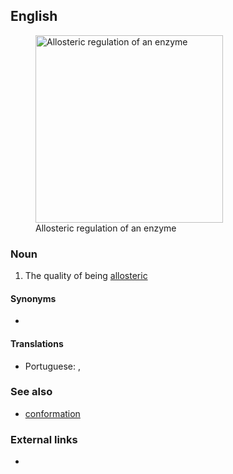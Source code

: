 ==English==
[[Image:Enzyme Model.jpg|thumb|right|300px|Allosteric regulation of an enzyme]]
===Noun===
{{en-noun|-}}

# The quality of being [[allosteric]]

====Synonyms====
* {{l|en|allosterism}}

====Translations====
{{trans-top|the quality of being allosteric}}
* Portuguese: {{t|pt|alosteria|f}}, {{t|pt|alosterismo|m}}
{{trans-mid}}
{{trans-bottom}}

===See also===
* [[conformation]]

===External links===
* {{pedia}}